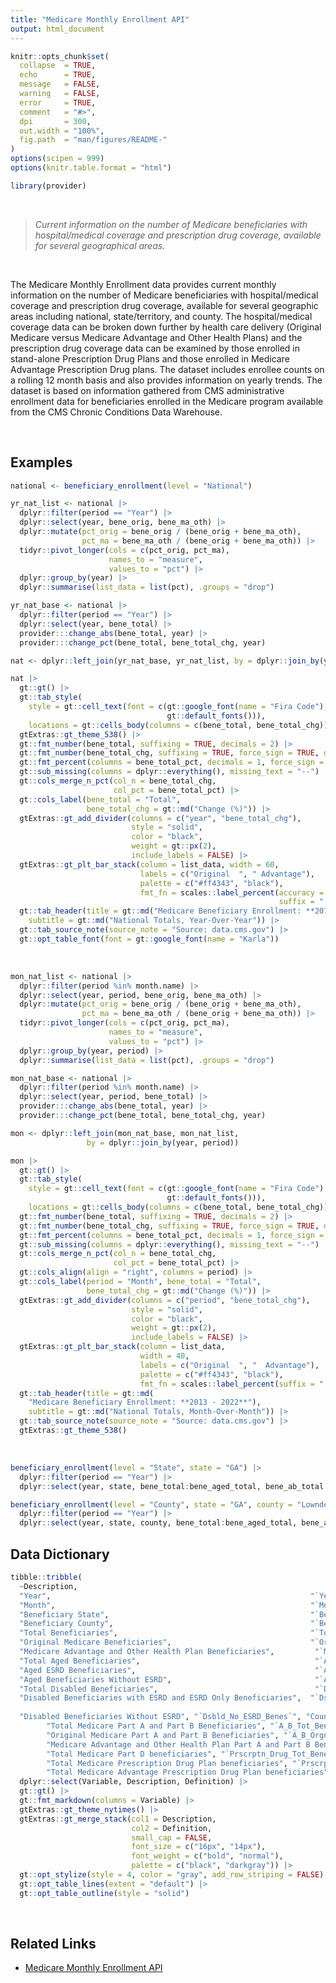 ```yaml
---
title: "Medicare Monthly Enrollment API"
output: html_document
---
```


```r
knitr::opts_chunk$set(
  collapse  = TRUE,
  echo      = TRUE, 
  message   = FALSE, 
  warning   = FALSE,
  error     = TRUE,
  comment   = "#>",
  dpi       = 300, 
  out.width = "100%",
  fig.path  = "man/figures/README-"
)
options(scipen = 999)
options(knitr.table.format = "html")
```

```r
library(provider)
```

<br>

> *Current information on the number of Medicare beneficiaries with hospital/medical coverage and prescription drug coverage, available for several geographical areas.*

<br>

The Medicare Monthly Enrollment data provides current monthly information on the number of Medicare beneficiaries with hospital/medical coverage and prescription drug coverage, available for several geographic areas including national, state/territory, and county. The hospital/medical coverage data can be broken down further by health care delivery (Original Medicare versus Medicare Advantage and Other Health Plans) and the prescription drug coverage data can be examined by those enrolled in stand-alone Prescription Drug Plans and those enrolled in Medicare Advantage Prescription Drug plans. The dataset includes enrollee counts on a rolling 12 month basis and also provides information on yearly trends. The dataset is based on information gathered from CMS administrative enrollment data for beneficiaries enrolled in the Medicare program available from the CMS Chronic Conditions Data Warehouse.

<br>

## Examples

```r
national <- beneficiary_enrollment(level = "National")

yr_nat_list <- national |> 
  dplyr::filter(period == "Year") |> 
  dplyr::select(year, bene_orig, bene_ma_oth) |> 
  dplyr::mutate(pct_orig = bene_orig / (bene_orig + bene_ma_oth),
                pct_ma = bene_ma_oth / (bene_orig + bene_ma_oth)) |> 
  tidyr::pivot_longer(cols = c(pct_orig, pct_ma), 
                      names_to = "measure", 
                      values_to = "pct") |> 
  dplyr::group_by(year) |> 
  dplyr::summarise(list_data = list(pct), .groups = "drop")

yr_nat_base <- national |> 
  dplyr::filter(period == "Year") |> 
  dplyr::select(year, bene_total) |> 
  provider:::change_abs(bene_total, year) |> 
  provider:::change_pct(bene_total, bene_total_chg, year)

nat <- dplyr::left_join(yr_nat_base, yr_nat_list, by = dplyr::join_by(year))
```


```r
nat |>   
  gt::gt() |> 
  gt::tab_style(
    style = gt::cell_text(font = c(gt::google_font(name = "Fira Code"), 
                                   gt::default_fonts())),
    locations = gt::cells_body(columns = c(bene_total, bene_total_chg))) |> 
  gtExtras::gt_theme_538() |> 
  gt::fmt_number(bene_total, suffixing = TRUE, decimals = 2) |> 
  gt::fmt_number(bene_total_chg, suffixing = TRUE, force_sign = TRUE, decimals = 1) |> 
  gt::fmt_percent(columns = bene_total_pct, decimals = 1, force_sign = TRUE) |> 
  gt::sub_missing(columns = dplyr::everything(), missing_text = "--") |> 
  gt::cols_merge_n_pct(col_n = bene_total_chg,
                       col_pct = bene_total_pct) |>
  gt::cols_label(bene_total = "Total",
                 bene_total_chg = gt::md("Change (%)")) |> 
  gtExtras::gt_add_divider(columns = c("year", "bene_total_chg"), 
                           style = "solid",
                           color = "black",
                           weight = gt::px(2),
                           include_labels = FALSE) |> 
  gtExtras::gt_plt_bar_stack(column = list_data, width = 60,
                             labels = c("Original  ", " Advantage"),
                             palette = c("#ff4343", "black"),
                             fmt_fn = scales::label_percent(accuracy = 0.1, 
                                                            suffix = " %")) |> 
  gt::tab_header(title = gt::md("Medicare Beneficiary Enrollment: **2013 - 2022**"),
    subtitle = gt::md("National Totals, Year-Over-Year")) |> 
  gt::tab_source_note(source_note = "Source: data.cms.gov") |> 
  gt::opt_table_font(font = gt::google_font(name = "Karla"))
```

<br>

```r
mon_nat_list <- national |> 
  dplyr::filter(period %in% month.name) |> 
  dplyr::select(year, period, bene_orig, bene_ma_oth) |> 
  dplyr::mutate(pct_orig = bene_orig / (bene_orig + bene_ma_oth),
                pct_ma = bene_ma_oth / (bene_orig + bene_ma_oth)) |> 
  tidyr::pivot_longer(cols = c(pct_orig, pct_ma), 
                      names_to = "measure", 
                      values_to = "pct") |> 
  dplyr::group_by(year, period) |> 
  dplyr::summarise(list_data = list(pct), .groups = "drop")

mon_nat_base <- national |> 
  dplyr::filter(period %in% month.name) |> 
  dplyr::select(year, period, bene_total) |> 
  provider:::change_abs(bene_total, year) |> 
  provider:::change_pct(bene_total, bene_total_chg, year)

mon <- dplyr::left_join(mon_nat_base, mon_nat_list, 
                 by = dplyr::join_by(year, period))

mon |> 
  gt::gt() |> 
  gt::tab_style(
    style = gt::cell_text(font = c(gt::google_font(name = "Fira Code"), 
                                   gt::default_fonts())),
    locations = gt::cells_body(columns = c(bene_total, bene_total_chg))) |> 
  gt::fmt_number(bene_total, suffixing = TRUE, decimals = 2) |> 
  gt::fmt_number(bene_total_chg, suffixing = TRUE, force_sign = TRUE, decimals = 1) |> 
  gt::fmt_percent(columns = bene_total_pct, decimals = 1, force_sign = TRUE) |> 
  gt::sub_missing(columns = dplyr::everything(), missing_text = "--") |> 
  gt::cols_merge_n_pct(col_n = bene_total_chg, 
                       col_pct = bene_total_pct) |> 
  gt::cols_align(align = "right", columns = period) |> 
  gt::cols_label(period = "Month", bene_total = "Total", 
                 bene_total_chg = gt::md("Change (%)")) |> 
  gtExtras::gt_add_divider(columns = c("period", "bene_total_chg"), 
                           style = "solid",
                           color = "black",
                           weight = gt::px(2),
                           include_labels = FALSE) |> 
  gtExtras::gt_plt_bar_stack(column = list_data,
                             width = 40,
                             labels = c("Original  ", "  Advantage"),
                             palette = c("#ff4343", "black"),
                             fmt_fn = scales::label_percent(suffix = " %")) |> 
  gt::tab_header(title = gt::md(
    "Medicare Beneficiary Enrollment: **2013 - 2022**"),
    subtitle = gt::md("National Totals, Month-Over-Month")) |> 
  gt::tab_source_note(source_note = "Source: data.cms.gov") |>
  gtExtras::gt_theme_538()
```


<br>

```r
beneficiary_enrollment(level = "State", state = "GA") |> 
  dplyr::filter(period == "Year") |> 
  dplyr::select(year, state, bene_total:bene_aged_total, bene_ab_total:bene_rx_mapd)
```



```r
beneficiary_enrollment(level = "County", state = "GA", county = "Lowndes") |> 
  dplyr::filter(period == "Year") |> 
  dplyr::select(year, state, county, bene_total:bene_aged_total, bene_ab_total:bene_rx_mapd)
```







## Data Dictionary

```r
tibble::tribble(
  ~Description,                                                          ~Variable,         ~Definition,
  "Year",                                                          "`Year`",          "Indicates the calendar year of Medicare enrollment",
  "Month",                                                         "`Month`",           "Indicates the month of Medicare enrollment",
  "Beneficiary State",                                             "`Bene_State`",       "Area of beneficiary residence",
  "Beneficiary County",                                            "`Bene_County`",                    "County of beneficiary residence",
  "Total Beneficiaries",                                           "`Tot_Benes`",                      "Count of all Medicare beneficiaries",
  "Original Medicare Beneficiaries",                               "`Orgnl_Mdcr_Benes`",               "Count of all Original Medicare beneficiaries",
  "Medicare Advantage and Other Health Plan Beneficiaries",         "`MA_and_Oth_Benes`",       "Count of all Medicare Advantage and Other Health Plan beneficiaries",
  "Total Aged Beneficiaries",                                       "`Aged_Tot_Benes`",         "Count of Medicare aged beneficiaries",
  "Aged ESRD Beneficiaries",                                        "`Aged_ESRD_Benes`",        "Count of Medicare aged beneficiaries with End Stage Renal Disease",
  "Aged Beneficiaries Without ESRD",                                "`Aged_No_ESRD_Benes`",     "Count of Medicare aged beneficiaries without End Stage Renal Disease",
  "Total Disabled Beneficiaries",                                   "`Dsbld_Tot_Benes`",               "Count of Medicare disabled beneficiaries",
  "Disabled Beneficiaries with ESRD and ESRD Only Beneficiaries",  "`Dsbld_ESRD_and_ESRD_Only_Benes`", "Count of Medicare disabled beneficiaries with End Stage Renal Disease and beneficiaries with End Stage Renal Disease only",
  
  "Disabled Beneficiaries Without ESRD", "`Dsbld_No_ESRD_Benes`", "Count of Medicare disabled beneficiaries without End Stage Renal Disease",
        "Total Medicare Part A and Part B Beneficiaries", "`A_B_Tot_Benes`", "Count of Medicare beneficiaries enrolled in Hospital Insurance (or Part A) and Supplementary Medical Insurance (or Part B)",
        "Original Medicare Part A and Part B Beneficiaries", "`A_B_Orgnl_Mdcr_Benes`", "Count of Original Medicare beneficiaries enrolled in Hospital Insurance (or Part A) and Supplementary Medical Insurance (or Part B)",
        "Medicare Advantage and Other Health Plan Part A and Part B Beneficiaries", "`A_B_MA_and_Oth_Benes`", "Count of Medicare Advantage and Other Health Plan beneficiaries enrolled in Hospital Insurance (or Part A) and Supplementary Medical Insurance (or Part B)",
        "Total Medicare Part D beneficiaries", "`Prscrptn_Drug_Tot_Benes`", "Count of all Medicare Prescription Drug (or Part D) beneficiaries",
        "Total Medicare Prescription Drug Plan beneficiaries", "`Prscrptn_Drug_PDP_Benes`", "Count of Medicare Prescription Drug (or Part D) beneficiaries enrolled in a Prescription Drug Plan",
        "Total Medicare Advantage Prescription Drug Plan beneficiaries", "`Prscrptn_Drug_MAPD_Benes`", "Count of Medicare Prescription Drug (or Part D) beneficiaries enrolled in a Medicare Advantage Prescription Drug plan") |> 
  dplyr::select(Variable, Description, Definition) |> 
  gt::gt() |> 
  gt::fmt_markdown(columns = Variable) |> 
  gtExtras::gt_theme_nytimes() |> 
  gtExtras::gt_merge_stack(col1 = Description, 
                           col2 = Definition,
                           small_cap = FALSE,
                           font_size = c("16px", "14px"),
                           font_weight = c("bold", "normal"),
                           palette = c("black", "darkgray")) |> 
  gt::opt_stylize(style = 4, color = "gray", add_row_striping = FALSE) |> 
  gt::opt_table_lines(extent = "default") |> 
  gt::opt_table_outline(style = "solid")

```


<br>

## Related Links

   - [Medicare Monthly Enrollment API](https://data.cms.gov/summary-statistics-on-beneficiary-enrollment/medicare-and-medicaid-reports/medicare-monthly-enrollment)
